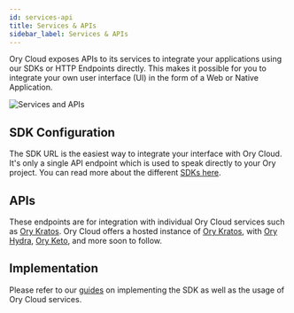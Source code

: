 ```yaml
---
id: services-api
title: Services & APIs
sidebar_label: Services & APIs
---
```


Ory Cloud exposes APIs to its services to integrate your applications using our SDKs or HTTP Endpoints directly. This makes it
possible for you to integrate your own user interface (UI) in the form of a Web or Native Application.

![Services and APIs](/images/services-apis/services-and-apis.png)

## SDK Configuration

The SDK URL is the easiest way to integrate your interface with Ory Cloud. It's only a single API endpoint which is used to speak
directly to your Ory project. You can read more about the different [SDKs here](../start-building/other-languages).

## APIs

These endpoints are for integration with individual Ory Cloud services such as [Ory Kratos](https://ory.sh/kratos). Ory Cloud
offers a hosted instance of [Ory Kratos](https://ory.sh/kratos), with [Ory Hydra](https://ory.sh/hydra),
[Ory Keto](https://ory.sh/keto), and more soon to follow.

## Implementation

Please refer to our [guides](../guides/index.mdx) on implementing the SDK as well as the usage of Ory Cloud services.
